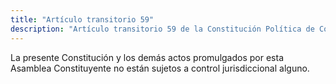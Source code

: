 ```yaml
---
title: "Artículo transitorio 59"
description: "Artículo transitorio 59 de la Constitución Política de Colombia"
---
```


La presente Constitución y los demás actos promulgados por esta Asamblea Constituyente no están sujetos a control jurisdiccional alguno.
